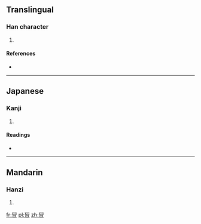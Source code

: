 ==Translingual==

===Han character===
{{Han char|rn=30|rad=口|as=07|sn=10|four=|canj=一水口 (MER)}}

# {{defn|Han|sort=口07}}

====References====
* {{Han ref|kx=0193.051|dkj=03746|dj=0413.150|hdz=10627.090|uh=5518|ud=21784}}

----

==Japanese==

===Kanji===
{{ja-kanji|grade=|rs=口07}}

# {{defn|lang=ja|sort=口07}}

====Readings====
* {{ja-readings|on=[[けい]] (kei)|kun=}}

----

==Mandarin==

===Hanzi===
{{cmn-hanzi|pin=[[qǐ]] ([[qi3]])|wg=ch'i<sup>3</sup>}}

# {{defn|lang=cmn|sort=口07}}

[[fr:唘]]
[[pl:唘]]
[[zh:唘]]